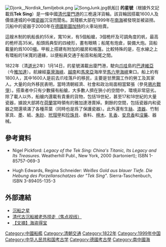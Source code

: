 [[File:Djonk,_Nordisk_familjebok.png|thumb]]
[[File:SongJunk.jpg|thumb]]帆船]]
'''的星號'''（根據外文記載爲'''Tek Sing'''）是一條中國[[清代|清代]][[廈門港|廈門港]]的三桅遠洋貨輪。該貨輪因搭載1600人及價值連城的中國[[瓷器|瓷器]]沉沒而聞名。其殘骸大部在1999年在[[南海|南海]]被發現並被盜撈。沉船中的瓷器于2000年在[[德國|德國]][[斯圖加特|斯圖加特]]的火車站拍賣。

這艘木制的帆船長約55米，寬10米，有5個船艙，3個桅杆及可調角度的帆，最高的桅杆高35米。船頭爲典型的四棱形，畫有眼睛；船尾有炮倉，裝備大炮。貨船載量約爲1000[[噸|噸]]。甲板上搭建有附加的艙房和帳篷。比較特殊的是，在水線之上有環船的1米寬的邊緣，以便船員交通于船首和船尾之間。

1822年（清[[道光|道光]]2年）1月14日，的星號滿載出廈門港，駛向[[爪哇|爪哇]]島的[[巴達維亞|巴達維亞]]（今[[雅加達|雅加達]]）。航線經[[臺灣海峽|臺灣海峽]]、[[越南|越南]]和[[馬來亞|馬來亞]]海岸至[[馬六甲海峽|馬六甲海峽]]東口。船上約有1800人，其中1600人是前去爪哇落戶的移民，主要是甘蔗園工作的勞工及其家人。大量的向外移民表明，當時清朝經濟、社會和政治局面相當緊張（參見[[鴉片戰爭|鴉片戰爭]]）。搭乘者中只有少數擁有船艙，大多數人擠在狹小的空間中，環境非常惡劣。除了載人以外，船艙内還載有貴重的貨物，包括19世紀，甚至17和18世紀的大量瓷器，據說大部將在[[荷蘭|荷蘭]]當時領有的雅加達港賣掉。剩餘的空間，包括瓷器内和瓷器之間還填滿了各種茶葉（同時也是爲了保護瓷器）。此外還有生[[蠶絲|絲]]、[[漆器|漆器]]、竹制家具、[[墨|墨]]、紙、[[朱砂|朱砂]]、[[玳瑁甲|玳瑁甲]]和[[珍珠貝|珍珠貝]]、香料、[[檀木|檀木]]、[[乳香|乳香]]、[[安息香|安息香]]和[[沒藥|沒藥]]、器械。

==參考資料==
* Nigel Pickford: ''Legacy of the Tek Sing: China's Titanic, Its Legacy and Its Treasures''. Weatherhill Publ., New York, 2000 (kartoniert); ISBN 1-85757-069-3
<!--* Nigel Pickford: ''Die Tragödie der Tek Sing'', ISBN 1-85757070-7-->
* Hugh Edwards, Regina Schneider: ''Weißes Gold aus blauer Tiefe. Die Hebung des Porzellanschatzes der "Tek Sing"''. Sierra-Taschenbuch, ISBN 3-89405-135-3

==外部連結==
*[https://web.archive.org/web/20070623222030/http://www.mydragonsdream.com/antique/shipwreck/tek_sing/entry.htm 沉船之星]
*[http://www.people.com.cn/GB/paper68/4242/490176.html 清代古沉船被老外捞走（焦点视线） ] {{Wayback|url=http://www.people.com.cn/GB/paper68/4242/490176.html |date=20160304070831 }}
*[http://www.cchere.net/article/203465 【文摘】海盗得宝 ]

{{Ship-stub}}

[[Category:中國船艦|Category:中國船艦]]
[[Category:清朝交通|Category:清朝交通]]
[[Category:1822年|Category:1822年]]
[[Category:1999年中国|Category:1999年中国]]
[[Category:中华人民共和国考古学|Category:中华人民共和国考古学]]
[[Category:德國考古學|Category:德國考古學]]
[[Category:南中國海|Category:南中國海]]